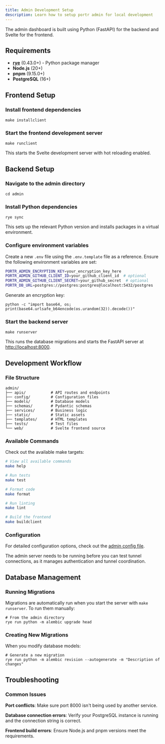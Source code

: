 ```yaml
---
title: Admin Development Setup
description: Learn how to setup portr admin for local development
---
```



The admin dashboard is built using Python (FastAPI) for the backend and Svelte for the frontend.

## Requirements

- **[rye](https://github.com/astral-sh/rye)** (0.43.0+) - Python package manager
- **Node.js** (20+)
- **pnpm** (9.15.0+)
- **PostgreSQL** (16+)

## Frontend Setup

### Install frontend dependencies

```shell
make installclient
```

### Start the frontend development server

```shell
make runclient
```

This starts the Svelte development server with hot reloading enabled.

## Backend Setup

### Navigate to the admin directory

```shell
cd admin
```

### Install Python dependencies

```shell
rye sync
```

This sets up the relevant Python version and installs packages in a virtual environment.

### Configure environment variables

Create a new `.env` file using the `.env.template` file as a reference. Ensure the following environment variables are set:

```bash title=".env"
PORTR_ADMIN_ENCRYPTION_KEY=your_encryption_key_here
PORTR_ADMIN_GITHUB_CLIENT_ID=your_github_client_id  # optional
PORTR_ADMIN_GITHUB_CLIENT_SECRET=your_github_secret  # optional
PORTR_DB_URL=postgres://postgres:postgres@localhost:5432/postgres
```

Generate an encryption key:

```shell
python -c "import base64, os; print(base64.urlsafe_b64encode(os.urandom(32)).decode())"
```

### Start the backend server

```shell
make runserver
```

This runs the database migrations and starts the FastAPI server at [http://localhost:8000](http://localhost:8000).

## Development Workflow

### File Structure

```
admin/
├── apis/           # API routes and endpoints
├── config/         # Configuration files
├── models/         # Database models
├── schemas/        # Pydantic schemas
├── services/       # Business logic
├── static/         # Static assets
├── templates/      # HTML templates
├── tests/          # Test files
└── web/            # Svelte frontend source
```

### Available Commands

Check out the available make targets:

```bash
# View all available commands
make help

# Run tests
make test

# Format code
make format

# Run linting
make lint

# Build the frontend
make buildclient
```

### Configuration

For detailed configuration options, check out the [admin config file](https://github.com/amalshaji/portr/blob/main/admin/config/settings.py).

<Callout type="info">
  The admin server needs to be running before you can test tunnel connections, as it manages authentication and tunnel coordination.
</Callout>

## Database Management

### Running Migrations

Migrations are automatically run when you start the server with `make runserver`. To run them manually:

```shell
# From the admin directory
rye run python -m alembic upgrade head
```

### Creating New Migrations

When you modify database models:

```shell
# Generate a new migration
rye run python -m alembic revision --autogenerate -m "Description of changes"
```

## Troubleshooting

### Common Issues

**Port conflicts**: Make sure port 8000 isn't being used by another service.

**Database connection errors**: Verify your PostgreSQL instance is running and the connection string is correct.

**Frontend build errors**: Ensure Node.js and pnpm versions meet the requirements.
